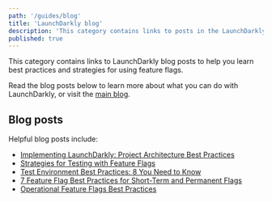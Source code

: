 ```yaml
---
path: '/guides/blog'
title: 'LaunchDarkly blog'
description: 'This category contains links to posts in the LaunchDarkly blog.'
published: true
---
```


This category contains links to LaunchDarkly blog posts to help you learn best practices and strategies for using feature flags.

Read the blog posts below to learn more about what you can do with LaunchDarkly, or visit the [main blog](https://launchdarkly.com/blog/).

## Blog posts

Helpful blog posts include:

* [Implementing LaunchDarkly: Project Architecture Best Practices](https://launchdarkly.com/blog/implementing-launchdarkly-project-architecture-best-practices/)
* [Strategies for Testing with Feature Flags](https://launchdarkly.com/blog/testing-with-feature-flags/)
* [Test Environment Best Practices: 8 You Need to Know](https://launchdarkly.com/blog/test-environment-best-practices-8-you-need-to-know/)
* [7 Feature Flag Best Practices for Short-Term and Permanent Flags](https://launchdarkly.com/blog/best-practices-short-term-permanent-flags/)
* [Operational Feature Flags Best Practices](https://launchdarkly.com/blog/operational-flags-best-practices/)
